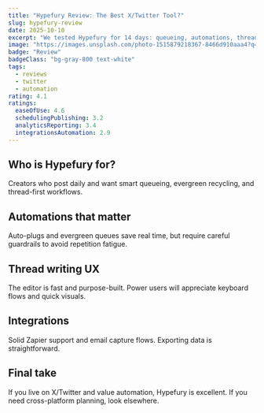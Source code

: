 ```yaml
---
title: "Hypefury Review: The Best X/Twitter Tool?"
slug: hypefury-review
date: 2025-10-10
excerpt: "We tested Hypefury for 14 days: queueing, automations, thread workflow, and whether it beats Typefully for power users."
image: "https://images.unsplash.com/photo-1515879218367-8466d910aaa4?q=80&w=1200&auto=format&fit=crop"
badge: "Review"
badgeClass: "bg-gray-800 text-white"
tags:
  - reviews
  - twitter
  - automation
rating: 4.1
ratings:
  easeOfUse: 4.6
  schedulingPublishing: 3.2
  analyticsReporting: 3.4
  integrationsAutomation: 2.9
---
```


## Who is Hypefury for?

Creators who post daily and want smart queueing, evergreen recycling, and thread-first workflows.

## Automations that matter

Auto-plugs and evergreen queues save real time, but require careful guardrails to avoid repetition fatigue.

## Thread writing UX

The editor is fast and purpose-built. Power users will appreciate keyboard flows and quick visuals.

## Integrations

Solid Zapier support and email capture flows. Exporting data is straightforward.

## Final take

If you live on X/Twitter and value automation, Hypefury is excellent. If you need cross-platform planning, look elsewhere.


